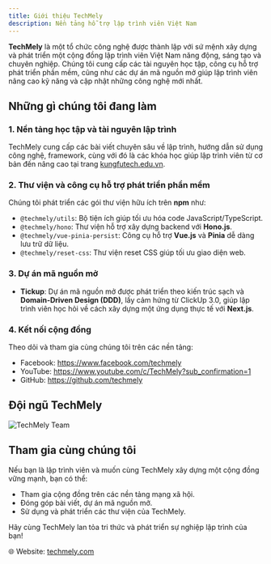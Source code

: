 ```yaml
---
title: Giới thiệu TechMely
description: Nền tảng hỗ trợ lập trình viên Việt Nam
---
```


**TechMely** là một tổ chức công nghệ được thành lập với sứ mệnh xây dựng và phát triển một cộng đồng lập trình viên Việt Nam năng động, sáng tạo và chuyên nghiệp. Chúng tôi cung cấp các tài nguyên học tập, công cụ hỗ trợ phát triển phần mềm, cũng như các dự án mã nguồn mở giúp lập trình viên nâng cao kỹ năng và cập nhật những công nghệ mới nhất.  

## **Những gì chúng tôi đang làm**  

### **1. Nền tảng học tập và tài nguyên lập trình**  
TechMely cung cấp các bài viết chuyên sâu về lập trình, hướng dẫn sử dụng công nghệ, framework, cùng với đó là các khóa học giúp lập trình viên từ cơ bản đến nâng cao tại trang [kungfutech.edu.vn](https://kungfutech.edu.vn).  


### **2. Thư viện và công cụ hỗ trợ phát triển phần mềm**  
Chúng tôi phát triển các gói thư viện hữu ích trên **npm** như:  
- `@techmely/utils`: Bộ tiện ích giúp tối ưu hóa code JavaScript/TypeScript.  
- `@techmely/hono`: Thư viện hỗ trợ xây dựng backend với **Hono.js**.  
- `@techmely/vue-pinia-persist`: Công cụ hỗ trợ **Vue.js** và **Pinia** dễ dàng lưu trữ dữ liệu.  
- `@techmely/reset-css`: Thư viện reset CSS giúp tối ưu giao diện web.  

### **3. Dự án mã nguồn mở**  
- **Tickup**: Dự án mã nguồn mở được phát triển theo kiến trúc sạch và **Domain-Driven Design (DDD)**, lấy cảm hứng từ ClickUp 3.0, giúp lập trình viên học hỏi về cách xây dựng một ứng dụng thực tế với **Next.js**.  

### **4. Kết nối cộng đồng**
Theo dõi và tham gia cùng chúng tôi trên các nền tảng:

- Facebook: https://www.facebook.com/techmely
- YouTube: https://www.youtube.com/c/TechMely?sub_confirmation=1
- GitHub: https://github.com/techmely

## **Đội ngũ TechMely**

<img src="https://techmely.github.io/images/202502221742.png" alt="TechMely Team" className="rounded-lg" />

## **Tham gia cùng chúng tôi**  
Nếu bạn là lập trình viên và muốn cùng TechMely xây dựng một cộng đồng vững mạnh, bạn có thể:  
- Tham gia cộng đồng trên các nền tảng mạng xã hội.  
- Đóng góp bài viết, dự án mã nguồn mở.  
- Sử dụng và phát triển các thư viện của TechMely.  

Hãy cùng TechMely lan tỏa tri thức và phát triển sự nghiệp lập trình của bạn!  

🌐 Website: [techmely.com](https://techmely.com)  
